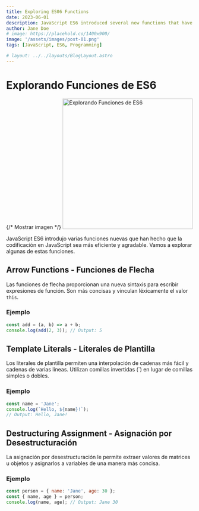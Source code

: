 ```yaml
---
title: Exploring ES06 Functions
date: 2023-06-01
description: JavaScript ES6 introduced several new functions that have made coding in JavaScript more efficient and enjoyable. Let's explore some of these functions.
author: Jane Doe
# image: https://placehold.co/1400x900/
image: '/assets/images/post-01.png'
tags: [JavaScript, ES6, Programming]

# layout: ../../layouts/BlogLayout.astro
---
```


# Explorando Funciones de ES6

{/* Mostrar imagen */}
<img src="/assets/images/post-01.png" width="350" alt="Explorando Funciones de ES6" />

JavaScript ES6 introdujo varias funciones nuevas que han hecho que la codificación en JavaScript sea más eficiente y agradable. Vamos a explorar algunas de estas funciones.

## Arrow Functions - Funciones de Flecha

Las funciones de flecha proporcionan una nueva sintaxis para escribir expresiones de función. Son más concisas y vinculan léxicamente el valor `this`.

### Ejemplo

```javascript
const add = (a, b) => a + b;
console.log(add(2, 3)); // Output: 5
```

## Template Literals - Literales de Plantilla

Los literales de plantilla permiten una interpolación de cadenas más fácil y cadenas de varias líneas. Utilizan comillas invertidas (\`) en lugar de comillas simples o dobles.

### Ejemplo

```javascript
const name = 'Jane';
console.log(`Hello, ${name}!`);
// Output: Hello, Jane!
```

## Destructuring Assignment - Asignación por Desestructuración

La asignación por desestructuración le permite extraer valores de matrices u objetos y asignarlos a variables de una manera más concisa.

### Ejemplo

```javascript
const person = { name: 'Jane', age: 30 };
const { name, age } = person;
console.log(name, age); // Output: Jane 30
```
